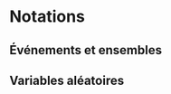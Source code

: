 # Notations {#notations}

## Événements et ensembles {.unlisted .unnumbered}

\begin{longtable}{@{}p{2cm}@{}p{\dimexpr\textwidth-2cm\relax}@{}}

\nomenclature{$A$ ou $B$}{Les lettres majuscules représentent des \textit{événements}.}
\nomenclature{$\Pr(A)$}{La probabilité de l'événement $A$.}
\nomenclature{$\Pr(A | B)$}{La probabilité conditionnelle de l'événement $A$ sachant $B$.}
\nomenclature{$\binom{n}{k}$}{Coefficient binomial.}

\end{longtable}

## Variables aléatoires {.unlisted .unnumbered}

\begin{longtable}{@{}p{2cm}@{}p{\dimexpr\textwidth-2cm\relax}@{}}

\nomenclature{$X$ ou $Y$}{Les lettres majuscules représentent des variables aléatoires.}
\nomenclature{$E[X]$}{Espérance de $X$.}
\nomenclature{$Var[X]$}{Variance de $X$.}
\nomenclature{$p(x)$}{Fonction de masse / densité de la variable aléatoire $X$.}

\end{longtable}

